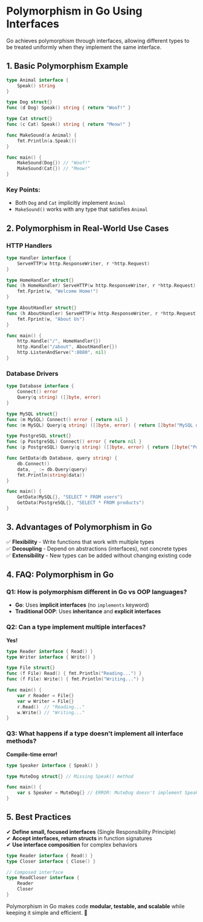# **Polymorphism in Go Using Interfaces**

Go achieves polymorphism through interfaces, allowing different types to be treated uniformly when they implement the same interface.

## **1. Basic Polymorphism Example**

```go
type Animal interface {
    Speak() string
}

type Dog struct{}
func (d Dog) Speak() string { return "Woof!" }

type Cat struct{}
func (c Cat) Speak() string { return "Meow!" }

func MakeSound(a Animal) {
    fmt.Println(a.Speak())
}

func main() {
    MakeSound(Dog{}) // "Woof!"
    MakeSound(Cat{}) // "Meow!"
}
```

### **Key Points:**

- Both `Dog` and `Cat` implicitly implement `Animal`
- `MakeSound()` works with any type that satisfies `Animal`

## **2. Polymorphism in Real-World Use Cases**

### **HTTP Handlers**

```go
type Handler interface {
    ServeHTTP(w http.ResponseWriter, r *http.Request)
}

type HomeHandler struct{}
func (h HomeHandler) ServeHTTP(w http.ResponseWriter, r *http.Request) {
    fmt.Fprint(w, "Welcome Home!")
}

type AboutHandler struct{}
func (h AboutHandler) ServeHTTP(w http.ResponseWriter, r *http.Request) {
    fmt.Fprint(w, "About Us")
}

func main() {
    http.Handle("/", HomeHandler{})
    http.Handle("/about", AboutHandler{})
    http.ListenAndServe(":8080", nil)
}
```

### **Database Drivers**

```go
type Database interface {
    Connect() error
    Query(q string) ([]byte, error)
}

type MySQL struct{}
func (m MySQL) Connect() error { return nil }
func (m MySQL) Query(q string) ([]byte, error) { return []byte("MySQL data"), nil }

type PostgreSQL struct{}
func (p PostgreSQL) Connect() error { return nil }
func (p PostgreSQL) Query(q string) ([]byte, error) { return []byte("PostgreSQL data"), nil }

func GetData(db Database, query string) {
    db.Connect()
    data, _ := db.Query(query)
    fmt.Println(string(data))
}

func main() {
    GetData(MySQL{}, "SELECT * FROM users")
    GetData(PostgreSQL{}, "SELECT * FROM products")
}
```

## **3. Advantages of Polymorphism in Go**

✅ **Flexibility** - Write functions that work with multiple types  
✅ **Decoupling** - Depend on abstractions (interfaces), not concrete types  
✅ **Extensibility** - New types can be added without changing existing code

## **4. FAQ: Polymorphism in Go**

### **Q1: How is polymorphism different in Go vs OOP languages?**

- **Go**: Uses **implicit interfaces** (no `implements` keyword)
- **Traditional OOP**: Uses **inheritance** and **explicit interfaces**

### **Q2: Can a type implement multiple interfaces?**

**Yes!**

```go
type Reader interface { Read() }
type Writer interface { Write() }

type File struct{}
func (f File) Read() { fmt.Println("Reading...") }
func (f File) Write() { fmt.Println("Writing...") }

func main() {
    var r Reader = File{}
    var w Writer = File{}
    r.Read()  // "Reading..."
    w.Write() // "Writing..."
}
```

### **Q3: What happens if a type doesn't implement all interface methods?**

**Compile-time error!**

```go
type Speaker interface { Speak() }

type MuteDog struct{} // Missing Speak() method

func main() {
    var s Speaker = MuteDog{} // ERROR: MuteDog doesn't implement Speaker
}
```

## **5. Best Practices**

✔ **Define small, focused interfaces** (Single Responsibility Principle)  
✔ **Accept interfaces, return structs** in function signatures  
✔ **Use interface composition** for complex behaviors

```go
type Reader interface { Read() }
type Closer interface { Close() }

// Composed interface
type ReadCloser interface {
    Reader
    Closer
}
```

Polymorphism in Go makes code **modular, testable, and scalable** while keeping it simple and efficient. 🚀
